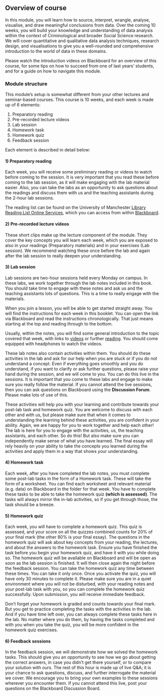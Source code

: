 ## Overview of course {-}

In this module, you will learn how to source, interpret, wrangle, analyse, visualise, and draw meaningful conclusions from data. Over the coming 10 weeks, you will build your knowledge and understanding of data analysis within the context of Criminological and broader Social Science research. We will cover quantitative and qualitative data analysis techniques, research design, and visualisations to give you a well-rounded and comprehensive introduction to the world of data in these domains. 

Please watch the introduction videos on Blackboard for an overview of this course, for some tips on how to succeed from one of last years' students, and for a guide on how to navigate this module. 

### Module structure {-}

This module's setup is somewhat different from your other lectures and seminar-based courses. This course is 10 weeks, and each week is made up of 6 elements: 

1) Preparatory reading
2) Pre-recorded lecture videos
3) Lab session
4) Homework task
5) Homework quiz
6) Feedback session

Each element is described in detail below:

#### 1) Preparatory reading {-}

Each week, you will receive some preliminary reading or videos to watch before coming to the session. It is very important that you read these before coming to the lab session, as it will make engaging with the lab material easier. Also, you can take the labs as an opportunity to ask questions about the readings and discuss them with us and the teaching assistants during the 2-hour lab sessions.

The reading list can be found on the University of Manchester [Library Reading List  Online Services](https://www.library.manchester.ac.uk/services/teaching-services/reading-lists/), which you can access from within [Blackboard](https://online.manchester.ac.uk/webapps/blackboard/content/listContentEditable.jsp?content_id=_15983604_1&course_id=_82193_1&mode=reset). 

#### 2) Pre-recorded lecture videos {-}

These short clips make up the lecture component of the module. They cover the key concepts you will learn each week, which you are exposed to also in your readings (Preparatory materials) and in your exercises (Lab session). We recommend watching these once before the lab and again after the lab session to really deepen your understanding. 

#### 3) Lab session {-}

Lab sessions are two-hour sessions held every Monday on campus. In these labs, we work together through the lab notes included in this book. You should take time to engage with these notes and ask us and the teaching assistants lots of questions. This is a time to really engage with the materials. 

When you join a lesson, you will be able to get started straight away. You will find the instructions for each week in this booklet. You can open the link via Blackboard and read the instructions chronologically. That just means starting at the top and reading through to the bottom. 

Usually, within the notes, you will find some general introduction to the topic covered that week, with links to [videos](http://www.gapminder.org/videos/the-joy-of-stats/) or further [reading](http://flowingdata.com/2015/10/26/top-brewery-road-trip-routed-algorithmically/). You should come equipped with headphones to watch the videos. 


These lab notes also contain activities within them. You should do these activities in the lab and ask for our help when you are stuck or if you do not understand a concept. Even if everything goes smoothly and you do understand, if you want to clarify or ask further questions, please raise your hand during the session, and we will come to you. You can do this live in the sessions. It is important that you come to these labs and engage to make sure you really follow the material. If you cannot attend the live sessions, then you can ask questions on Blackboard using the **Discussion Forum**. Please make lots of use of this. 

These activities will help you with your learning and contribute towards your post-lab task and homework quiz. You are welcome to discuss with each other and with us, but please make sure that when it comes to understanding the learning behind these activities, you are confident in your ability. Again, we are happy for you to work together and help each other! The lab is here for you to engage with the activities, us, the teaching assistants, and each other. So do this! But also make sure you can independently make sense of what you have learned. The final essay will rely heavily on your ability to take the concepts you learned during the activities and apply them in a way that shows your understanding.

#### 4) Homework task {-}

Each week, after you have completed the lab notes, you must complete some post-lab tasks in the form of a Homework task. These will take the form of a worksheet. You can find each worksheet and relevant material (e.g. data) on Blackboard in the folder for that week. You have to complete these tasks to be able to take the homework quiz **(which is assessed)**. The tasks will always mirror the in-lab activities, so if you get through those, the task should be a breeze. 

#### 5) Homework quiz {-}

Each week, you will have to complete a homework quiz. This quiz is assessed, and your score on all the quizzes combined counts for 20% of your final mark (the other 80% is your final essay). The questions in the homework quiz will ask about key concepts from your reading, the lectures, and about the answers to the homework task. Ensure you have finished the task before you begin your homework quiz, and have it with you while doing so. The homework quiz will be available on Blackboard and will be open as soon as the lab session is finished. It will then close again the night before the feedback session. You can take the homework quiz any time between these times. You can take it only once. Once you activate the quiz, you will have only 30 minutes to complete it. Please make sure you are in a quiet environment where you will not be disturbed, with your reading notes and your post-lab task with you, so you can complete the homework quiz successfully. Upon submission, you will receive immediate feedback. 

Don't forget your homework is graded and counts towards your final mark. But you get to practice completing the tasks with the activities in the lab. And if you have time left over, you can always complete these tasks here in the lab. No matter where you do them, by having the tasks completed and with you when you take the quiz, you will be more confident in the homework quiz exercises. 


#### 6) Feedback sessions {-}

In the feedback session, we will demonstrate how we solved the homework tasks. This should give you an opportunity to see how we go about getting the correct answers, in case you didn't get there yourself, or to compare your solution with ours. The rest of this hour is made up of live Q&A; it is your chance to ask questions, discuss, and further interrogate the material we cover. We encourage you to bring your own examples to these sessions wherever you encounter them. If you cannot attend this live, post your questions on the Blackboard Discussion Board. 




